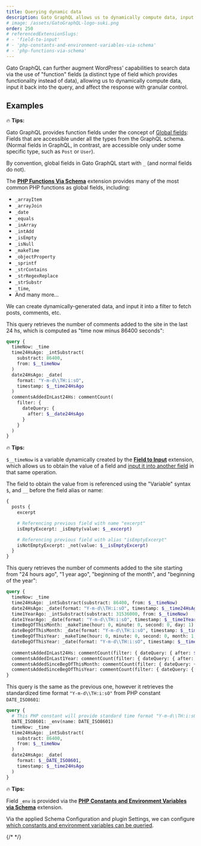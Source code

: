 ```yaml
---
title: Querying dynamic data
description: Gato GraphQL allows us to dynamically compute data, input it back into the query, and affect the response with granular control. Here is how.
# image: /assets/GatoGraphQL-logo-suki.png
order: 250
# referencedExtensionSlugs:
# - 'field-to-input'
# - 'php-constants-and-environment-variables-via-schema'
# - 'php-functions-via-schema'
---
```


Gato GraphQL can further augment WordPress' capabilities to search data via the use of "function" fields (a distinct type of field which provides functionality instead of data), allowing us to dynamically compute data, input it back into the query, and affect the response with granular control.

## Examples

<div class="doc-highlight" markdown="1">

🔥 **Tips:**

Gato GraphQL provides function fields under the concept of [Global fields](https://gatographql.com/guides/special-features/global-fields/): Fields that are accessible under all the types from the GraphQL schema. (Normal fields in GraphQL, in contrast, are accessible only under some specific type, such as `Post` or `User`).

By convention, global fields in Gato GraphQL start with `_` (and normal fields do not).

The [**PHP Functions Via Schema**](https://gatographql.com/extensions/php-functions-via-schema/) extension provides many of the most common PHP functions as global fields, including:

- `_arrayItem`
- `_arrayJoin`
- `_date`
- `_equals`
- `_inArray`
- `_intAdd`
- `_isEmpty`
- `_isNull`
- `_makeTime`
- `_objectProperty`
- `_sprintf`
- `_strContains`
- `_strRegexReplace`
- `_strSubstr`
- `_time`,
- And many more...

</div>

We can create dynamically-generated data, and input it into a filter to fetch posts, comments, etc.

This query retrieves the number of comments added to the site in the last 24 hs, which is computed as "time now minus 86400 seconds":

```graphql
query {
  timeNow: _time  
  time24HsAgo: _intSubstract(
    substract: 86400,
    from: $__timeNow
  )
  date24HsAgo: _date(
    format: "Y-m-d\\TH:i:sO",
    timestamp: $__time24HsAgo
  )  
  commentsAddedInLast24Hs: commentCount(
    filter: {
      dateQuery: {
        after: $__date24HsAgo
      }
    }
  ) 
}
```

<div class="doc-highlight" markdown="1">

🔥 **Tips:**

`$__timeNow` is a variable dynamically created by the [**Field to Input**](https://gatographql.com/extensions/field-to-input/) extension, which allows us to obtain the value of a field and [input it into another field](https://gatographql.com/guides/schema/using-field-to-input/) in that same operation.

The field to obtain the value from is referenced using the "Variable" syntax `$`, and `__` before the field alias or name:

```graphql
{
  posts {
    excerpt

    # Referencing previous field with name "excerpt"
    isEmptyExcerpt: _isEmpty(value: $__excerpt)

    # Referencing previous field with alias "isEmptyExcerpt"
    isNotEmptyExcerpt: _not(value: $__isEmptyExcerpt)
  }
}
```

</div>

This query retrieves the number of comments added to the site starting from "24 hours ago", "1 year ago", "beginning of the month", and "beginning of the year":

```graphql
query {
  timeNow: _time  
  time24HsAgo: _intSubstract(substract: 86400, from: $__timeNow)
  date24HsAgo: _date(format: "Y-m-d\\TH:i:sO", timestamp: $__time24HsAgo)  
  time1YearAgo: _intSubstract(substract: 31536000, from: $__timeNow)
  date1YearAgo: _date(format: "Y-m-d\\TH:i:sO", timestamp: $__time1YearAgo)
  timeBegOfThisMonth: _makeTime(hour: 0, minute: 0, second: 0, day: 1)
  dateBegOfThisMonth: _date(format: "Y-m-d\\TH:i:sO", timestamp: $__timeBegOfThisMonth)
  timeBegOfThisYear: _makeTime(hour: 0, minute: 0, second: 0, month: 1, day: 1)
  dateBegOfThisYear: _date(format: "Y-m-d\\TH:i:sO", timestamp: $__timeBegOfThisYear)
  
  commentsAddedInLast24Hs: commentCount(filter: { dateQuery: { after: $__date24HsAgo } } )  
  commentsAddedInLast1Year: commentCount(filter: { dateQuery: { after: $__date1YearAgo } } )  
  commentsAddedSinceBegOfThisMonth: commentCount(filter: { dateQuery: { after: $__dateBegOfThisMonth } } )  
  commentsAddedSinceBegOfThisYear: commentCount(filter: { dateQuery: { after: $__dateBegOfThisYear } } )
}
```

This query is the same as the previous one, however it retrieves the standardized time format `"Y-m-d\\TH:i:sO"` from PHP constant `DATE_ISO8601`:

```graphql
query {
  # This PHP constant will provide standard time format "Y-m-d\\TH:i:sO"
  DATE_ISO8601: _env(name: DATE_ISO8601)
  timeNow: _time  
  time24HsAgo: _intSubstract(
    substract: 86400,
    from: $__timeNow
  )
  date24HsAgo: _date(
    format: $__DATE_ISO8601,
    timestamp: $__time24HsAgo
  )
}
```

<div class="doc-highlight" markdown="1">

🔥 **Tips:**

Field `_env` is provided via the [**PHP Constants and Environment Variables via Schema**](https://gatographql.com/extensions/php-constants-and-environment-variables-via-schema/) extension.

Via the applied Schema Configuration and plugin Settings, we can configure [which constants and environment variables can be queried](https://gatographql.com/guides/config/configuring-what-environment-variables-and-php-constants-can-be-queried/).

{/* <!-- ![Defining the entries on the Schema Configuration](../../../extensions/php-constants-and-environment-variables-via-schema/docs/images/environment-fields-schema-configuration-entries.png "Defining the entries on the Schema Configuration") --> */}

</div>
